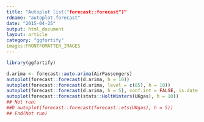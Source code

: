 ```yaml
---
title: "Autoplot list("forecast::forecast")"
rdname: "autoplot.forecast"
date: "2015-04-25"
output: html_document
layout: article
category: "ggfortify"
images:FRONTFOMATTER_IMAGES
---
```


```r
library(ggfortify)
```

```r
d.arima <- forecast::auto.arima(AirPassengers)
autoplot(forecast::forecast(d.arima, h = 10))
autoplot(forecast::forecast(d.arima, level = c(85), h = 10))
autoplot(forecast::forecast(d.arima, h = 5), conf.int = FALSE, is.date = FALSE)
autoplot(forecast::forecast(stats::HoltWinters(UKgas), h = 10))
## Not run: 
##D autoplot(forecast::forecast(forecast::ets(UKgas), h = 5))
## End(Not run)



```